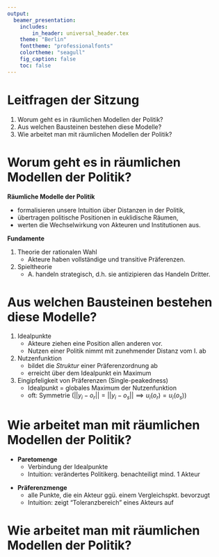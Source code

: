 ```yaml
---
output:
  beamer_presentation:
    includes:
        in_header: universal_header.tex
    theme: "Berlin"
    fonttheme: "professionalfonts"
    colortheme: "seagull"
    fig_caption: false
    toc: false
---
```

\subtitle{Zusammenfassung vom 20. Mai 2019}
\maketitle

# Leitfragen der Sitzung

1. Worum geht es in räumlichen Modellen der Politik?
2. Aus welchen Bausteinen bestehen diese Modelle?
3. Wie arbeitet man mit räumlichen Modellen der Politik?

# Worum geht es in räumlichen Modellen der Politik?

**Räumliche Modelle der Politik**

- formalisieren unsere Intuition über Distanzen in der Politik,
- übertragen politische Positionen in euklidische Räumen,
- werten die Wechselwirkung von Akteuren und Institutionen aus.

**Fundamente**

1. Theorie der rationalen Wahl
    + Akteure haben vollständige und transitive Präferenzen.
2. Spieltheorie
    + A. handeln strategisch, d.h. sie antizipieren das Handeln Dritter.

# Aus welchen Bausteinen bestehen diese Modelle?

1. Idealpunkte
    - Akteure ziehen eine Position allen anderen vor.
    - Nutzen einer Politik nimmt mit zunehmender Distanz vom I. ab
2. Nutzenfunktion
    - bildet die *Struktur* einer Präferenzordnung ab
    - erreicht über dem Idealpunkt ein Maximum
3. Eingipfeligkeit von Präferenzen (Single-peakedness)
    - Idealpunkt = globales Maximum der Nutzenfunktion
    - oft: Symmetrie ($||y_i - o_r|| = ||y_i - o_s|| \implies u_i(o_r) = u_i(o_s)$)

# Wie arbeitet man mit räumlichen Modellen der Politik?

- **Paretomenge**
    - Verbindung der Idealpunkte
    - Intuition: verändertes Politikerg. benachteiligt mind. 1 Akteur

\begin{figure}
    \centering
    \includegraphics[scale = .5]{paretomenge.png}
\end{figure}

- **Präferenzmenge**
    - alle Punkte, die ein Akteur ggü. einem Vergleichspkt. bevorzugt
    - Intuition: zeigt "Toleranzbereich" eines Akteurs auf

\begin{figure}
    \centering
    \includegraphics[scale = .5]{praeferenzmenge.png}
\end{figure}

# Wie arbeitet man mit räumlichen Modellen der Politik?

\begin{columns}
    \begin{column}{.5\textwidth}
        \textbf{Gewinnmenge}
        \begin{itemize}
            \item alle Punkte, die bei geltender \textit{Entscheidungsregel} einen \textit{Referenzpunkt} besiegen können
            \item Intuition: Schnittstelle zw. Akteursmodell und politischen Institutionen
        \end{itemize}
    \end{column}
    \begin{column}{.5\textwidth}
        \begin{figure}
            \centering
            \includegraphics[width = \textwidth]{gewinnmenge.png}
        \end{figure}
    \end{column}
\end{columns}